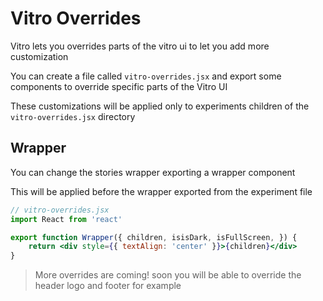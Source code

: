 # Vitro Overrides

Vitro lets you overrides parts of the vitro ui to let you add more customization

You can create a file called `vitro-overrides.jsx` and export some components to override specific parts of the Vitro UI

These customizations will be applied only to experiments children of the `vitro-overrides.jsx` directory

## Wrapper

You can change the stories wrapper exporting a wrapper component

This will be applied before the wrapper exported from the experiment file

```jsx
// vitro-overrides.jsx
import React from 'react'

export function Wrapper({ children, isisDark, isFullScreen, }) {
    return <div style={{ textAlign: 'center' }}>{children}</div>
}
```

> More overrides are coming! soon you will be able to override the header logo and footer for example

<!-- TODO add logo override -->
